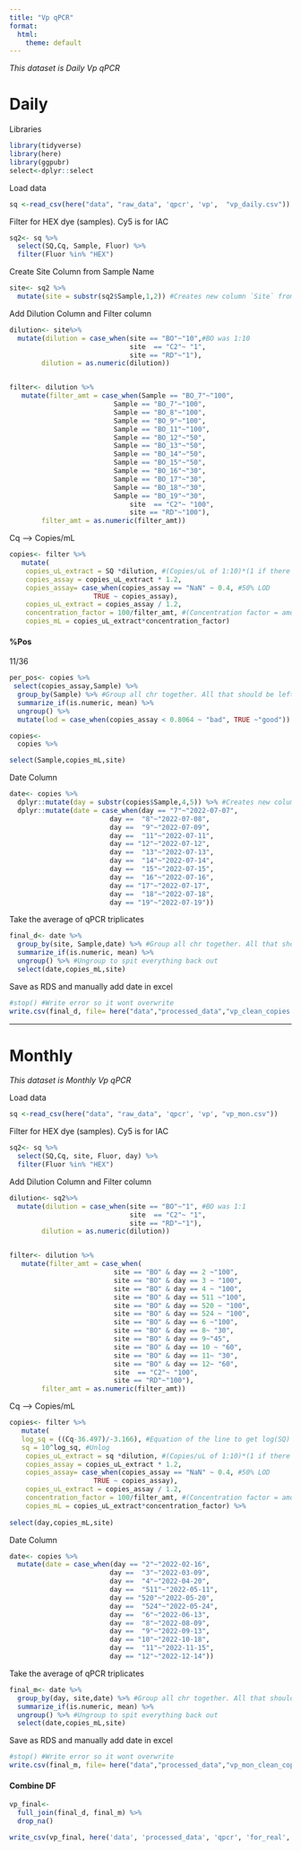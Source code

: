 ```yaml
---
title: "Vp qPCR"
format:
  html:
    theme: default
---
```


*This dataset is Daily Vp qPCR*

# Daily

Libraries

```r
library(tidyverse)
library(here)
library(ggpubr)
select<-dplyr::select
```

Load data

```r
sq <-read_csv(here("data", "raw_data", 'qpcr', 'vp',  "vp_daily.csv")) 
```

Filter for HEX dye (samples). Cy5 is for IAC

```r
sq2<- sq %>% 
  select(SQ,Cq, Sample, Fluor) %>%
  filter(Fluor %in% "HEX")

```

Create Site Column from Sample Name

```r
site<- sq2 %>%
  mutate(site = substr(sq2$Sample,1,2)) #Creates new column `Site` from the first two letters in `Sample` (BO16 becomes BO)
```

Add Dilution Column and Filter column

```r
dilution<- site%>%
  mutate(dilution = case_when(site == "BO"~"10",#BO was 1:10
                              site  == "C2"~ "1",
                              site == "RD"~"1"), 
        dilution = as.numeric(dilution)) 


filter<- dilution %>%
   mutate(filter_amt = case_when(Sample == "BO_7"~"100",
                          Sample == "BO_7"~"100",
                          Sample == "BO_8"~"100",
                          Sample == "BO_9"~"100",
                          Sample == "BO_11"~"100",
                          Sample == "BO_12"~"50",
                          Sample == "BO_13"~"50",
                          Sample == "BO_14"~"50",
                          Sample == "BO_15"~"50",
                          Sample == "BO_16"~"30",
                          Sample == "BO_17"~"30",
                          Sample == "BO_18"~"30",
                          Sample == "BO_19"~"30",
                              site  == "C2"~ "100",
                              site == "RD"~"100"),
        filter_amt = as.numeric(filter_amt)) 

```

Cq --> Copies/mL

```r
copies<- filter %>%
   mutate(
    copies_uL_extract = SQ *dilution, #(Copies/uL of 1:10)*(1 if there was no sample dilution // *10 if there was a 1:10 dilution etc.)
    copies_assay = copies_uL_extract * 1.2,
    copies_assay= case_when(copies_assay == "NaN" ~ 0.4, #50% LOD
                     TRUE ~ copies_assay),
    copies_uL_extract = copies_assay / 1.2,
    concentration_factor = 100/filter_amt, #(Concentration factor = amount of eluted DNA from ZYMO) / (filter amount from vacuum filtration)
    copies_mL = copies_uL_extract*concentration_factor) 
```

#### %Pos

11/36

```r
per_pos<- copies %>% 
 select(copies_assay,Sample) %>%
  group_by(Sample) %>% #Group all chr together. All that should be left out is the numeric vector we want to work with (in this case, copies_mL)
  summarize_if(is.numeric, mean) %>%
  ungroup() %>%
  mutate(lod = case_when(copies_assay < 0.8064 ~ "bad", TRUE ~"good"))
```

```r
copies<-
  copies %>%

select(Sample,copies_mL,site) 

```

Date Column

```r
date<- copies %>%
  dplyr::mutate(day = substr(copies$Sample,4,5)) %>% #Creates new column `day` 
  dplyr::mutate(date = case_when(day == "7"~"2022-07-07",
                         day ==  "8"~"2022-07-08",
                         day ==  "9"~"2022-07-09",
                         day ==  "11"~"2022-07-11",
                         day == "12"~"2022-07-12",
                         day ==  "13"~"2022-07-13",
                         day ==  "14"~"2022-07-14",
                         day ==  "15"~"2022-07-15",
                         day ==  "16"~"2022-07-16",
                         day == "17"~"2022-07-17",
                         day ==  "18"~"2022-07-18",
                         day == "19"~"2022-07-19"))

```

Take the average of qPCR triplicates

```r
final_d<- date %>% 
  group_by(site, Sample,date) %>% #Group all chr together. All that should be left out is the numeric vector we want to work with (in this case, copies_mL)
  summarize_if(is.numeric, mean) %>%
  ungroup() %>% #Ungroup to spit everything back out 
  select(date,copies_mL,site)
```

Save as RDS and manually add date in excel

```r
#stop() #Write error so it wont overwrite
write.csv(final_d, file= here("data","processed_data","vp_clean_copies.csv"))
```

------------------------------------------------------------------------

# Monthly

*This dataset is Monthly Vp qPCR*

Load data

```r
sq <-read_csv(here("data", "raw_data", 'qpcr', 'vp', "vp_mon.csv")) 
```

Filter for HEX dye (samples). Cy5 is for IAC

```r
sq2<- sq %>% 
  select(SQ,Cq, site, Fluor, day) %>%
  filter(Fluor %in% "HEX")

```

Add Dilution Column and Filter column

```r
dilution<- sq2%>%
  mutate(dilution = case_when(site == "BO"~"1", #BO was 1:1
                              site  == "C2"~ "1",
                              site == "RD"~"1"), 
        dilution = as.numeric(dilution)) 


filter<- dilution %>%
   mutate(filter_amt = case_when(
                          site == "BO" & day == 2 ~"100",
                          site == "BO" & day == 3 ~ "100",
                          site == "BO" & day == 4 ~ "100",
                          site == "BO" & day == 511 ~"100",
                          site == "BO" & day == 520 ~ "100",
                          site == "BO" & day == 524 ~ "100",
                          site == "BO" & day == 6 ~"100",
                          site == "BO" & day == 8~ "30",
                          site == "BO" & day == 9~"45",
                          site == "BO" & day == 10 ~ "60",
                          site == "BO" & day == 11~ "30",
                          site == "BO" & day == 12~ "60",
                          site  == "C2"~ "100",
                          site == "RD"~"100"),
        filter_amt = as.numeric(filter_amt)) 

```

Cq --> Copies/mL

```r
copies<- filter %>%
   mutate(
   log_sq = ((Cq-36.497)/-3.166), #Equation of the line to get log(SQ)
   sq = 10^log_sq, #Unlog 
    copies_uL_extract = sq *dilution, #(Copies/uL of 1:10)*(1 if there was no sample dilution // *10 if there was a 1:10 dilution etc.)
    copies_assay = copies_uL_extract * 1.2,
    copies_assay= case_when(copies_assay == "NaN" ~ 0.4, #50% LOD
                     TRUE ~ copies_assay),
    copies_uL_extract = copies_assay / 1.2,
    concentration_factor = 100/filter_amt, #(Concentration factor = amount of eluted DNA from ZYMO) / (filter amount from vacuum filtration)
    copies_mL = copies_uL_extract*concentration_factor) %>%
    
select(day,copies_mL,site) 

```

Date Column

```r
date<- copies %>%
  mutate(date = case_when(day == "2"~"2022-02-16",
                         day ==  "3"~"2022-03-09",
                         day ==  "4"~"2022-04-20",
                         day ==  "511"~"2022-05-11",
                         day == "520"~"2022-05-20",
                         day ==  "524"~"2022-05-24",
                         day ==  "6"~"2022-06-13",
                         day ==  "8"~"2022-08-09",
                         day ==  "9"~"2022-09-13",
                         day == "10"~"2022-10-18",
                         day ==  "11"~"2022-11-15",
                         day == "12"~"2022-12-14"))

```

Take the average of qPCR triplicates

```r
final_m<- date %>% 
  group_by(day, site,date) %>% #Group all chr together. All that should be left out is the numeric vector we want to work with (in this case, copies_mL)
  summarize_if(is.numeric, mean) %>%
  ungroup() %>% #Ungroup to spit everything back out 
  select(date,copies_mL,site)
```

Save as RDS and manually add date in excel

```r
#stop() #Write error so it wont overwrite
write.csv(final_m, file= here("data","processed_data","vp_mon_clean_copies.csv"))
```

#### Combine DF

```r
vp_final<-
  full_join(final_d, final_m) %>%
  drop_na()

write_csv(vp_final, here('data', 'processed_data', 'qpcr', 'for_real', 'vp_final.csv'))
```
